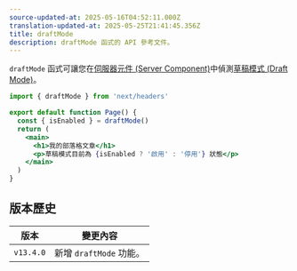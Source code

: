 ```yaml
---
source-updated-at: 2025-05-16T04:52:11.000Z
translation-updated-at: 2025-05-25T21:41:45.356Z
title: draftMode
description: draftMode 函式的 API 參考文件。
---
```


`draftMode` 函式可讓您在[伺服器元件 (Server Component)](/docs/app/building-your-application/rendering/server-components)中偵測[草稿模式 (Draft Mode)](/docs/app/building-your-application/configuring/draft-mode)。

```jsx filename="app/page.js"
import { draftMode } from 'next/headers'

export default function Page() {
  const { isEnabled } = draftMode()
  return (
    <main>
      <h1>我的部落格文章</h1>
      <p>草稿模式目前為 {isEnabled ? '啟用' : '停用'} 狀態</p>
    </main>
  )
}
```

## 版本歷史

| 版本       | 變更內容                 |
| ---------- | ----------------------- |
| `v13.4.0` | 新增 `draftMode` 功能。 |